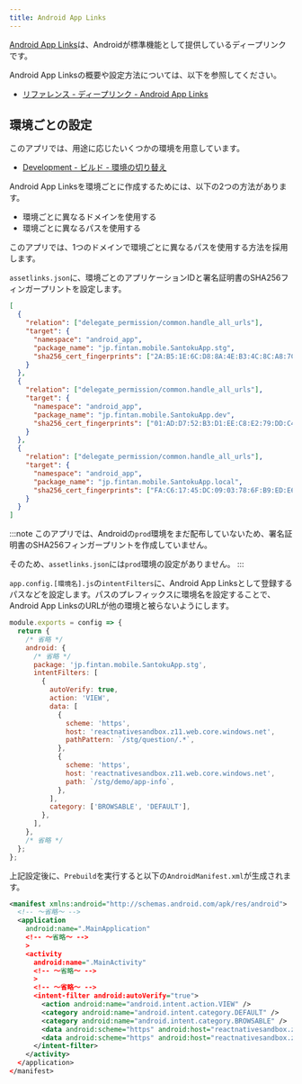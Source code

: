 ```yaml
---
title: Android App Links
---
```


[Android App Links](https://developer.android.com/training/app-links)は、Androidが標準機能として提供しているディープリンクです。

Android App Linksの概要や設定方法については、以下を参照してください。

- [リファレンス - ディープリンク - Android App Links](../../../../reference/deep-link/android-app-links.mdx)

## 環境ごとの設定

このアプリでは、用途に応じたいくつかの環境を用意しています。

- [Development - ビルド - 環境の切り替え](../../development/build-configuration/environments-configuration.mdx)

Android App Linksを環境ごとに作成するためには、以下の2つの方法があります。

- 環境ごとに異なるドメインを使用する
- 環境ごとに異なるパスを使用する

このアプリでは、1つのドメインで環境ごとに異なるパスを使用する方法を採用します。

`assetlinks.json`に、環境ごとのアプリケーションIDと署名証明書のSHA256フィンガープリントを設定します。

```json title=assetlinks.jsonの例
[
  {
    "relation": ["delegate_permission/common.handle_all_urls"],
    "target": {
      "namespace": "android_app",
      "package_name": "jp.fintan.mobile.SantokuApp.stg",
      "sha256_cert_fingerprints": ["2A:B5:1E:6C:D8:8A:4E:B3:4C:8C:A8:7C:37:8D:56:9E:29:23:7D:AB:E1:11:C6:BE:13:58:98:55:05:F8:20:D2"]
    }
  },
  {
    "relation": ["delegate_permission/common.handle_all_urls"],
    "target": {
      "namespace": "android_app",
      "package_name": "jp.fintan.mobile.SantokuApp.dev",
      "sha256_cert_fingerprints": ["01:AD:D7:52:B3:D1:EE:C8:E2:79:DD:C4:0D:27:DA:14:FF:D8:AF:F0:32:0A:94:05:8F:7C:E6:C9:A7:85:B7:16"]
    }
  },
  {
    "relation": ["delegate_permission/common.handle_all_urls"],
    "target": {
      "namespace": "android_app",
      "package_name": "jp.fintan.mobile.SantokuApp.local",
      "sha256_cert_fingerprints": ["FA:C6:17:45:DC:09:03:78:6F:B9:ED:E6:2A:96:2B:39:9F:73:48:F0:BB:6F:89:9B:83:32:66:75:91:03:3B:9C"]
    }
  }
]
```

:::note
このアプリでは、Androidの`prod`環境をまだ配布していないため、署名証明書のSHA256フィンガープリントを作成していません。

そのため、`assetlinks.json`には`prod`環境の設定がありません。
:::

`app.config.[環境名].js`の`intentFilters`に、Android App Linksとして登録するパスなどを設定します。パスのプレフィックスに環境名を設定することで、Android App LinksのURLが他の環境と被らないようにします。

```javascript title=app.config.stg.jsの例
module.exports = config => {
  return {
    /* 省略 */
    android: {
      /* 省略 */
      package: 'jp.fintan.mobile.SantokuApp.stg',
      intentFilters: [
        {
          autoVerify: true,
          action: 'VIEW',
          data: [
            {
              scheme: 'https',
              host: 'reactnativesandbox.z11.web.core.windows.net',
              pathPattern: `/stg/question/.*`,
            },
            {
              scheme: 'https',
              host: 'reactnativesandbox.z11.web.core.windows.net',
              path: `/stg/demo/app-info`,
            },
          ],
          category: ['BROWSABLE', 'DEFAULT'],
        },
      ],
    },
    /* 省略 */
  };
};

```

上記設定後に、`Prebuild`を実行すると以下の`AndroidManifest.xml`が生成されます。

```xml title=AndroidManifest.xmlの例
<manifest xmlns:android="http://schemas.android.com/apk/res/android">
  <!-- ～省略～ -->
  <application
    android:name=".MainApplication"
    <!-- ～省略～ -->
    >
    <activity
      android:name=".MainActivity"
      <!-- ～省略～ -->
      >
      <!-- ～省略～ -->
      <intent-filter android:autoVerify="true">
        <action android:name="android.intent.action.VIEW" />
        <category android:name="android.intent.category.DEFAULT" />
        <category android:name="android.intent.category.BROWSABLE" />
        <data android:scheme="https" android:host="reactnativesandbox.z11.web.core.windows.net" android:pathPattern="/stg/question/.*"/>
        <data android:scheme="https" android:host="reactnativesandbox.z11.web.core.windows.net" android:path="/stg/demo/app-info"/>
      </intent-filter>
    </activity>
  </application>
</manifest>
```
